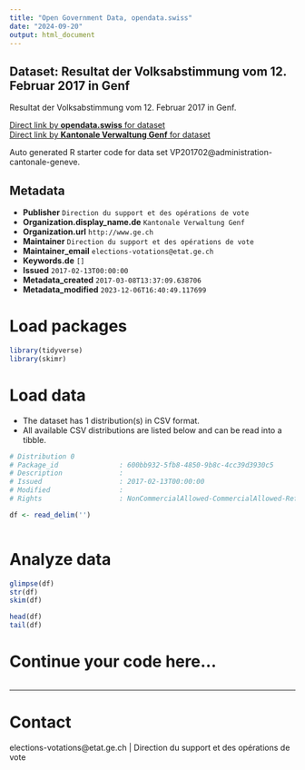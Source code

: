 ```yaml
---
title: "Open Government Data, opendata.swiss"
date: "2024-09-20"
output: html_document
---
```


## Dataset: Resultat der Volksabstimmung vom 12. Februar 2017 in Genf

Resultat der Volksabstimmung vom 12. Februar 2017 in Genf.

[Direct link by **opendata.swiss** for dataset](https://opendata.swiss/de/dataset/votation-populaire-du-12-fevrier-2017-resultats-detailles-du-canton-de-geneve)<br>
[Direct link by **Kantonale Verwaltung Genf** for dataset]()

Auto generated R starter code for data set VP201702@administration-cantonale-geneve.

## Metadata

- **Publisher** `Direction du support et des opérations de vote`
- **Organization.display_name.de** `Kantonale Verwaltung Genf`
- **Organization.url** `http://www.ge.ch`
- **Maintainer** `Direction du support et des opérations de vote`
- **Maintainer_email** `elections-votations@etat.ge.ch`
- **Keywords.de** `[]`
- **Issued** `2017-02-13T00:00:00`
- **Metadata_created** `2017-03-08T13:37:09.638706`
- **Metadata_modified** `2023-12-06T16:40:49.117699`


# Load packages

```r

library(tidyverse)
library(skimr)

```

# Load data

-   The dataset has 1 distribution(s) in CSV format.
-   All available CSV distributions are listed below and can be read into a tibble.

```r

# Distribution 0
# Package_id               : 600bb932-5fb8-4850-9b8c-4cc39d3930c5
# Description              : 
# Issued                   : 2017-02-13T00:00:00
# Modified                 : 
# Rights                   : NonCommercialAllowed-CommercialAllowed-ReferenceRequired

df <- read_delim('')



```

# Analyze data

```r

glimpse(df)
str(df)
skim(df)

head(df)
tail(df)

```

# Continue your code here...

```r

```

------------------------------------------------------------------------

# Contact

elections-votations@etat.ge.ch | Direction du support et des opérations de vote
